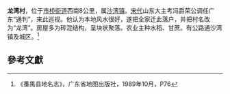 {{expand|time=2016-07-31T02:51:46+00:00}}
'''龙湾村'''，位于[[市桥街道|市桥街道]]西南8公里，属[[沙湾街道_(广州市)|沙湾镇]]。[[宋代|宋代]]山东大主考冯爵荣公调任广东“通判”，来此巡视。他认为本地风水很好，遂把全家迁此落户，并把村名改为“龙湾”。房屋多为砖混结构，呈块状聚落。农业主种水稻、甘蔗。有公路通沙湾镇及城区。<ref>《番禺县地名志》，广东省地图出版社，1989年10月，P76</ref>

==參考文獻==
{{reflist}}